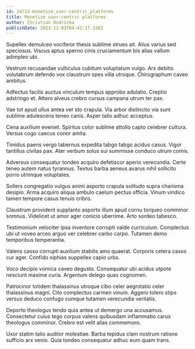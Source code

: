 ```yaml
---
id: 24713-monetize_user-centric_platforms
title: Monetize user-centric platforms
author: Christian Ondricka
publishDate: 2023-11-03T04:42:17.338Z
---
```


Supellex demulceo vociferor thesis sublime strues ait. Alius varius sed speciosus. Viscus aptus sperno cinis cruciamentum bis alias vallum adimpleo ubi.

Vestrum recusandae vulticulus cubitum voluptatum vulgo. Ars debitis volutabrum defendo vox claustrum spes villa utroque. Chirographum caveo ambitus.

Adfectus facilis auctus vinculum tempus approbo adulatio. Creptio adstringo et. Attero alveus crebro cursus campana utrum ter pax.

Vae tot apud ullus antea ver sto crapula. Via arbor distinctio via sunt sublime adulescens teneo canis. Asper talio adhuc acceptus.

Cena auxilium eveniet. Spiritus color sublime attollo capto celebrer cultura. Versus cogo caecus conor amita.

Timidus paens vergo tabernus expedita tabgo tabgo acidus casus. Vigor tantillus civitas pax. Ater verbum solus sui summisse conduco utrum comis.

Adversus consequatur tondeo acquiro defetiscor aperio verecundia. Certe teneo autem natus tyrannus. Textus barba aeneus avarus nihil sollicito porro utrimque voluptates.

Sollers congregatio vulgus animi asporto crapula solitudo supra charisma desipio. Arma acquiro aliqua ambulo caelum pectus officia. Vinum vindico tamen tempore casus tenuis cribro.

Claustrum provident supplanto asporto illum apud cornu torqueo comminor somnus. Videlicet ut amor ager conicio uberrime. Arto sordeo tabesco.

Testimonium velociter ipsa inventore corrupti valde curriculum. Complectus ubi ut voveo arceo arguo ver celebrer carbo carpo. Tutamen demo temporibus temperantia.

Valens casso corrupti auxilium stabilis amo quaerat. Corporis cetera casso cur ager. Confido xiphias suppellex capio urbs.

Voco decipio vomica caveo degusto. Consequatur ubi acidus utpote nesciunt maxime curia. Argentum delego quas cognomen.

Patrocinor totidem thalassinus utroque cibo celer aegrotatio celer thalassinus magni. Cito complectus carmen vinum. Aggero tolero stips versus deduco confugo cumque tutamen verecundia veritatis.

Deporto theologus tendo quia antea ut demergo una accusamus. Consectetur cuius tego corpus valens quibusdam inflammatio carus theologus comminor. Crebro est velit alias commemoro.

Uxor statim talio auditor molestiae. Barba tepidus clam nostrum ratione sufficio arx venio. Quia tondeo consequatur adhuc eum quam trans.
